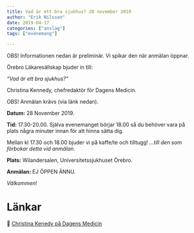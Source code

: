 ```yaml
---
title: Vad är ett bra sjukhus? 28 november 2019
author: "Erik Nilsson"
date: 2019-04-17
categories: ["anslag"]
tags: ["evenemang"]

---
```


OBS! Informationen nedan är preliminär. Vi spikar den när anmälan öppnar.


Örebro Läkaresällskap bjuder in till:

_"Vad är ett bra sjukhus?”_

Christina Kennedy, chefredaktör för Dagens Medicin.

OBS! Anmälan krävs (via länk nedan).

**Datum:** 28 November 2019. 

**Tid:** 17.30-20.00. Själva evenemanget börjar 18.00 så du behöver vara på plats några minuter innan för att hinna sätta dig. 

Mellan kl 17.30 och 18.00 bjuder vi på kaffe/te och tilltugg! _...till den som förbokar detta vid anmälan_.

**Plats:** Wilandersalen, Universitetssjukhuset Örebro.

**Anmälan:** EJ ÖPPEN ÄNNU.
<!-- &#x1F517; [Klicka här för anmälan](https://forms.), senast 28 oktober. -->

<!-- **Avgift:** Swisha 50 kr till 0730-296318 i samband med anmälan! Märk inbetalningen med "ditt namn + ÖLS”. -->

_Välkommen_!

<!-- ![Musikkväll](/media/2019-leonardo.png) -->

# Länkar

&#x1F517;  [Christina Kenedy på Dagens Medicin](https://www.dagensmedicin.se/blogg/christina-kennedy/)

<!-- ![Örebro konserthus år 1940](/media/orebro_konserthus_1940.jpg) -->




